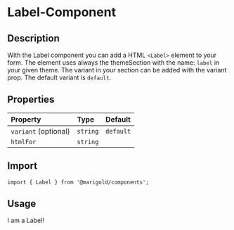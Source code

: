 
<Meta title="Components/Label" />

# Label-Component

## Description

With the Label component you can add a HTML `<Label>` element to your form.
The element uses always the themeSection with the name: `label` in your given theme. The variant in your section can be added with the variant prop. The default variant is `default`.

## Properties

| Property             | Type     | Default   |
| :------------------- | :------- | :-------- |
| `variant` (optional) | `string` | `default` |
| `htmlFor`            | `string` |           |

## Import

```tsx
import { Label } from '@marigold/components';
```

## Usage

<Canvas>
  <Story name="label">
    <Label variant="label" htmlFor="labelId">
      I am a Label!
    </Label>
  </Story>
</Canvas>
